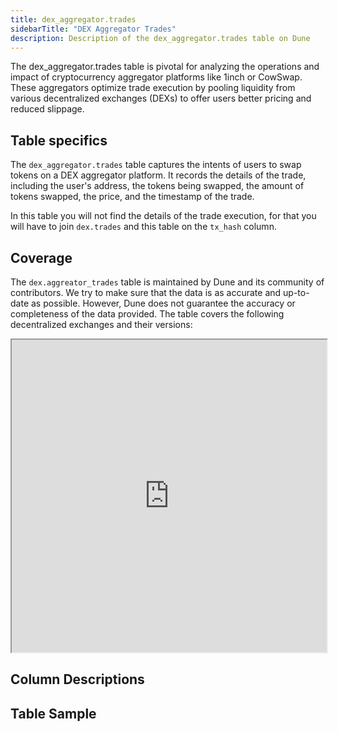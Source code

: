 ```yaml
---
title: dex_aggregator.trades
sidebarTitle: "DEX Aggregator Trades"
description: Description of the dex_aggregator.trades table on Dune
---
```


The dex_aggregator.trades table is pivotal for analyzing the operations and impact of cryptocurrency aggregator platforms like 1inch or CowSwap. These aggregators optimize trade execution by pooling liquidity from various decentralized exchanges (DEXs) to offer users better pricing and reduced slippage.

## Table specifics

The `dex_aggregator.trades` table captures the intents of users to swap tokens on a DEX aggregator platform. It records the details of the trade, including the user's address, the tokens being swapped, the amount of tokens swapped, the price, and the timestamp of the trade.

In this table you will not find the details of the trade execution, for that you will have to join `dex.trades` and this table on the `tx_hash` column. 

## Coverage

The `dex.aggreator_trades` table is maintained by Dune and its community of contributors. We try to make sure that the data is as accurate and up-to-date as possible. However, Dune does not guarantee the accuracy or completeness of the data provided. The table covers the following decentralized exchanges and their versions:

<div>
  <iframe
    src="https://dune.com/embeds/3457736/5810651/"
    width="100%"
    height="500px"
  ></iframe>
</div>


## Column Descriptions


<ColumnDescriptions tableSchema="dex_aggregator" tableName="trades" />

## Table Sample


<TableSample tableSchema="dex_aggregator" tableName="trades" />
